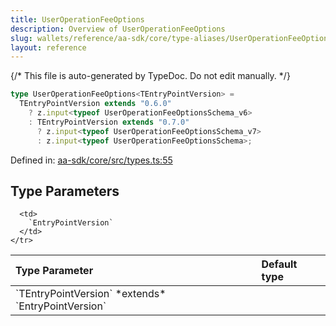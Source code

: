 ```yaml
---
title: UserOperationFeeOptions
description: Overview of UserOperationFeeOptions
slug: wallets/reference/aa-sdk/core/type-aliases/UserOperationFeeOptions
layout: reference
---
```


{/* This file is auto-generated by TypeDoc. Do not edit manually. */}

```ts
type UserOperationFeeOptions<TEntryPointVersion> =
  TEntryPointVersion extends "0.6.0"
    ? z.input<typeof UserOperationFeeOptionsSchema_v6>
    : TEntryPointVersion extends "0.7.0"
      ? z.input<typeof UserOperationFeeOptionsSchema_v7>
      : z.input<typeof UserOperationFeeOptionsSchema>;
```

Defined in: [aa-sdk/core/src/types.ts:55](https://github.com/alchemyplatform/aa-sdk/blob/17aad1f572375d42a06c7e3238078a88a435d459/aa-sdk/core/src/types.ts#L55)

## Type Parameters

<table>
  <thead>
    <tr>
      <th align="left">Type Parameter</th>
      <th align="left">Default type</th>
    </tr>
  </thead>

  <tbody>
    <tr>
      <td>
        `TEntryPointVersion` *extends* `EntryPointVersion`
      </td>

      <td>
        `EntryPointVersion`
      </td>
    </tr>

  </tbody>
</table>
